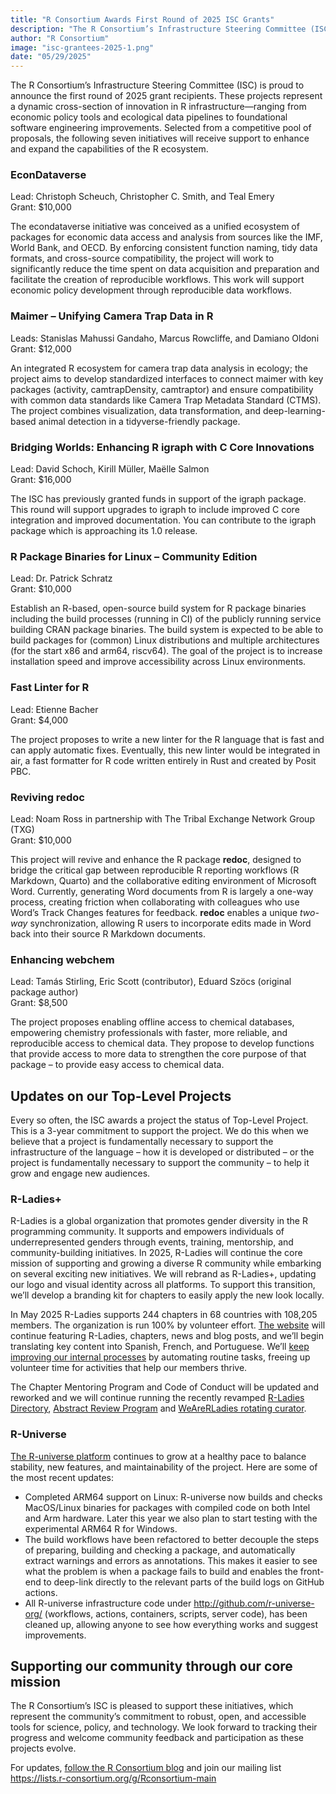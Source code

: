 ```yaml
---
title: "R Consortium Awards First Round of 2025 ISC Grants"
description: "The R Consortium’s Infrastructure Steering Committee (ISC) is proud to announce the first round of 2025 grant recipients. These seven projects are receiving support to enhance and expand the capabilities of the R ecosystem."
author: "R Consortium"
image: "isc-grantees-2025-1.png"
date: "05/29/2025"
---
```


The R Consortium’s Infrastructure Steering Committee (ISC) is proud to announce the first round of 2025 grant recipients. These projects represent a dynamic cross-section of innovation in R infrastructure—ranging from economic policy tools and ecological data pipelines to foundational software engineering improvements. Selected from a competitive pool of proposals, the following seven initiatives will receive support to enhance and expand the capabilities of the R ecosystem.

### EconDataverse

Lead: Christoph Scheuch, Christopher C. Smith, and Teal Emery  
Grant: $10,000

The econdataverse initiative was conceived as a unified ecosystem of packages for economic data access and analysis from sources like the IMF, World Bank, and OECD. By enforcing consistent function naming, tidy data formats, and cross-source compatibility, the project will work to significantly reduce the time spent on data acquisition and preparation and facilitate the creation of reproducible workflows. This work will support economic policy development through reproducible data workflows.

### Maimer – Unifying Camera Trap Data in R

Leads: Stanislas Mahussi Gandaho, Marcus Rowcliffe, and Damiano Oldoni  
Grant: $12,000

An integrated R ecosystem for camera trap data analysis in ecology; the project aims to develop standardized interfaces to connect maimer with key packages (activity, camtrapDensity, camtraptor) and ensure compatibility with common data standards like Camera Trap Metadata Standard (CTMS). The project combines visualization, data transformation, and deep-learning-based animal detection in a tidyverse-friendly package.

### Bridging Worlds: Enhancing R igraph with C Core Innovations

Lead: David Schoch, Kirill Müller, Maëlle Salmon  
Grant: $16,000

The ISC has previously granted funds in support of the igraph package. This round will support upgrades to igraph to include improved C core integration and improved documentation. You can contribute to the igraph package which is approaching its 1.0 release.

### R Package Binaries for Linux – Community Edition

Lead: Dr. Patrick Schratz  
Grant: $10,000

Establish an R-based, open-source build system for R package binaries including the build processes (running in CI) of the publicly running service building CRAN package binaries. The build system is expected to be able to build packages for (common) Linux distributions and multiple architectures (for the start x86 and arm64, riscv64). The goal of the project is to increase installation speed and improve accessibility across Linux environments.

### Fast Linter for R

Lead: Etienne Bacher  
Grant: $4,000

The project proposes to write a new linter for the R language that is fast and can apply automatic fixes. Eventually, this new linter would be integrated in air, a fast formatter for R code written entirely in Rust and created by Posit PBC.

### Reviving redoc

Lead: Noam Ross in partnership with The Tribal Exchange Network Group (TXG)  
Grant: $10,000

This project will revive and enhance the R package **redoc**, designed to bridge the critical gap between reproducible R reporting workflows (R Markdown, Quarto) and the collaborative editing environment of Microsoft Word. Currently, generating Word documents from R is largely a one-way process, creating friction when collaborating with colleagues who use Word’s Track Changes features for feedback. **redoc** enables a unique *two-way* synchronization, allowing R users to incorporate edits made in Word back into their source R Markdown documents.

### Enhancing webchem

Lead: Tamás Stirling, Eric Scott (contributor), Eduard Szöcs (original package author)  
Grant: $8,500

The project proposes enabling offline access to chemical databases, empowering chemistry professionals with faster, more reliable, and reproducible access to chemical data. They propose to develop functions that provide access to more data to strengthen the core purpose of that package – to provide easy access to chemical data.

## Updates on our Top-Level Projects

Every so often, the ISC awards a project the status of Top-Level Project. This is a 3-year commitment to support the project. We do this when we believe that a project is fundamentally necessary to support the infrastructure of the language – how it is developed or distributed – or the project is fundamentally necessary to support the community – to help it grow and engage new audiences.

### R-Ladies+

R-Ladies is a global organization that promotes gender diversity in the R programming community. It supports and empowers individuals of underrepresented genders through events, training, mentorship, and community-building initiatives. In 2025, R-Ladies will continue the core mission of supporting and growing a diverse R community while embarking on several exciting new initiatives. We will rebrand as R-Ladies+, updating our logo and visual identity across all platforms. To support this transition, we’ll develop a branding kit for chapters to easily apply the new look locally.

In May 2025 R-Ladies supports 244 chapters in 68 countries with 108,205 members. The organization is run 100% by volunteer effort. [The website](https://rladies.org/) will continue featuring R-Ladies, chapters, news and blog posts, and we’ll begin translating key content into Spanish, French, and Portuguese. We’ll [keep improving our internal processes](https://guide.rladies.org) by automating routine tasks, freeing up volunteer time for activities that help our members thrive.

The Chapter Mentoring Program and Code of Conduct will be updated and reworked and we will continue running the recently revamped [R-Ladies Directory](https://rladies.org/directory/), [Abstract Review Program](https://rladies.org/news/abstract-review-relaunch-2025/) and [WeAreRLadies rotating curator](https://rladies.org/news/rocur-relaunch-2025/).

### R-Universe

[The R-universe platform](https://r-universe.dev/search) continues to grow at a healthy pace to balance stability, new features, and maintainability of the project. Here are some of the most recent updates:

* Completed ARM64 support on Linux: R-universe now builds and checks MacOS/Linux binaries for packages with compiled code on both Intel and Arm hardware. Later this year we also plan to start testing with the experimental ARM64 R for Windows.  
* The build workflows have been refactored to better decouple the steps of preparing, building and checking a package, and automatically extract warnings and errors as annotations. This makes it easier to see what the problem is when a package fails to build and enables the front-end to deep-link directly to the relevant parts of the build logs on GitHub actions.  
* All R-universe infrastructure code under [http://github.com/r-universe-org/](http://github.com/r-universe-org/) (workflows, actions, containers, scripts, server code), has been cleaned up, allowing anyone to see how everything works and suggest improvements.

## Supporting our community through our core mission

The R Consortium’s ISC is pleased to support these initiatives, which represent the community’s commitment to robust, open, and accessible tools for science, policy, and technology. We look forward to tracking their progress and welcome community feedback and participation as these projects evolve.

For updates, [follow the R Consortium blog](https://r-consortium.org/news) and join our mailing list [https://lists.r-consortium.org/g/Rconsortium-main](https://lists.r-consortium.org/g/Rconsortium-main) 

